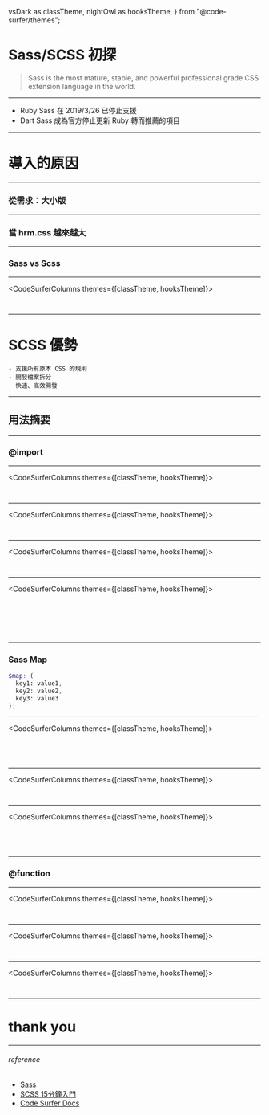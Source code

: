   vsDark as classTheme,
  nightOwl as hooksTheme,
} from "@code-surfer/themes";


<Head>
  <title>Sass/SCSS 初探</title>
</Head>

# Sass/SCSS 初探

> Sass is the most mature, stable, and powerful professional grade CSS extension language in the world.

---

- Ruby Sass 在 2019/3/26 已停止支援
- Dart Sass 成為官方停止更新 Ruby 轉而推薦的項目

---

# 導入的原因

---

### 從需求：大小版

---

### 當 hrm.css 越來越大

---

### Sass vs Scss

---

<CodeSurferColumns themes={[classTheme, hooksTheme]}>

<Step >

```sass title="sass" file=./src/sass.sass 
```

```scss title="scss" file=./src/scss.scss 
```

</Step>

</CodeSurferColumns>

---

# SCSS 優勢

``` markup
- 支援所有原本 CSS 的規則
- 開發檔案拆分
- 快速、高效開發
```

---

## 用法摘要

---

### @import

---

<CodeSurferColumns themes={[classTheme, hooksTheme]}>

<Step subtitle="Nesting">

```sass title="sass" file=./src/nesting.1.scss 
```

```scss title="scss" file=./src/nesting.1.scss 
```

</Step>

</CodeSurferColumns>


---

<CodeSurferColumns themes={[classTheme, hooksTheme]}>

<Step subtitle="Nesting">

```scss title="scss" file=./src/nesting.2.scss 
```

```css  title="css" file=./src/nesting.2.css 
```

</Step>

</CodeSurferColumns>

---

<CodeSurferColumns themes={[classTheme, hooksTheme]}>

<Step subtitle="variables">

```scss  title="scss" file=./src/variables.1.scss 
```

```css title="css" file=./src/variables.1.css 
```

</Step>

</CodeSurferColumns>

---

<CodeSurferColumns themes={[classTheme, hooksTheme]}>

<Step subtitle="變數的區塊">

```scss  title="scss" file=./src/variables.2.scss 
```

```css title="css" file=./src/variables.2.css
```

</Step>

<Step subtitle="變數的區塊">

```scss  title="scss" file=./src/variables.3.scss 
```

```css title="css" file=./src/variables.3.css 
```

</Step>

<Step subtitle="變數的區塊">

```scss  title="scss" file=./src/variables.4.scss
```

```css title="css" file=./src/variables.4.css
```

</Step>

</CodeSurferColumns>

---

### Sass Map

```scss
$map: (
  key1: value1, 
  key2: value2, 
  key3: value3
);
```
---

<CodeSurferColumns themes={[classTheme, hooksTheme]}>

<Step subtitle="Sass Map">

```scss  title="scss" file=./src/map.1.scss
```

```css title="css" file=./src/map.1.css
```

</Step>

<Step subtitle="更加優雅的使用 Sass Maps">

```scss  title="scss" file=./src/map.2.scss
```

```css title="css" file=./src/map.2.css
```

</Step>

</CodeSurferColumns>

---

<CodeSurferColumns themes={[classTheme, hooksTheme]}>

<Step subtitle="@mixin">

```scss title="scss" file=./src/mixin.scss
```

```css  title="css" file=./src/mixin.css
```

</Step>

</CodeSurferColumns>

---

<CodeSurferColumns themes={[classTheme, hooksTheme]}>

<Step subtitle="@extend">

```scss title="scss" file=./src/extend.scss
```


```css  title="css" file=./src/extend.css
```

</Step>

<Step subtitle="@extend + placeholders selectors %">

```scss title="scss" file=./src/extend.placeholders.scss
```


```css  title="css" file=./src/extend.placeholders.css
```

</Step>

</CodeSurferColumns>

---

### @function

---

<CodeSurferColumns themes={[classTheme, hooksTheme]}>

<Step subtitle="@if、@else、@else if">

```scss title="scss" file=./src/if.scss
```

```css  title="css" file=./src/if.css
```

</Step>

</CodeSurferColumns>

---

<CodeSurferColumns themes={[classTheme, hooksTheme]}>

<Step subtitle="@each">

```scss title="scss" file=./src/each.scss
```

```css  title="css" file=./src/each.css
```

</Step>

</CodeSurferColumns>

---

<CodeSurferColumns themes={[classTheme, hooksTheme]}>

<Step subtitle="@for">

```scss title="scss" file=./src/for.scss
```

```css  title="css" file=./src/for.css
```

</Step>

</CodeSurferColumns>

---

# thank you

---

###### reference

- [Sass](https://sass-lang.com/)
- [SCSS 15分鐘入門](https://eddychang.me/learn-scss-in-15-mins/)
- [Code Surfer Docs](https://codesurfer.pomb.us/)
